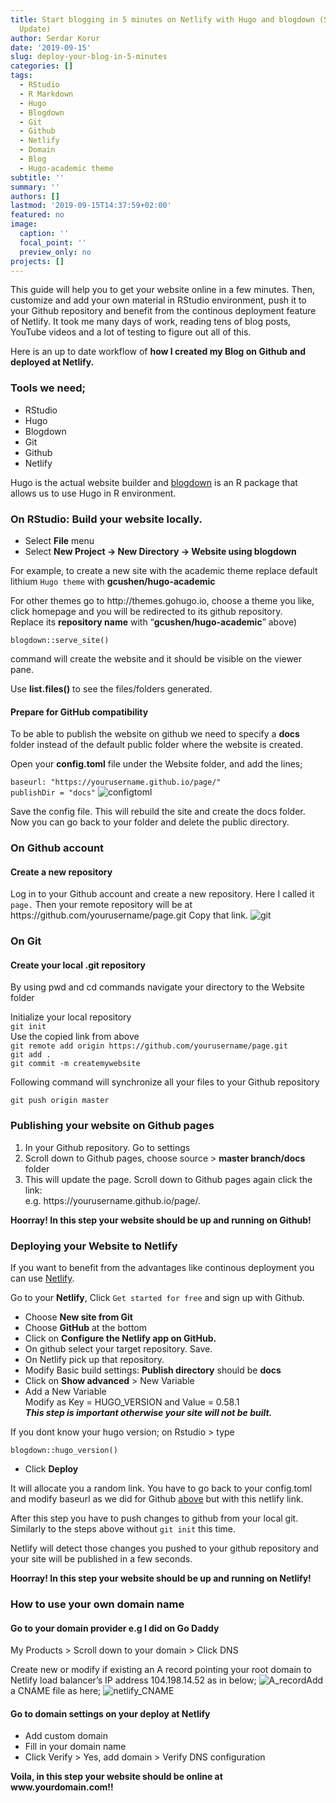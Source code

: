 ```yaml
---
title: Start blogging in 5 minutes on Netlify with Hugo and blogdown (September 2019
  Update)
author: Serdar Korur
date: '2019-09-15'
slug: deploy-your-blog-in-5-minutes
categories: []
tags:
  - RStudio
  - R Markdown
  - Hugo
  - Blogdown
  - Git
  - Github
  - Netlify
  - Domain
  - Blog
  - Hugo-academic theme
subtitle: ''
summary: ''
authors: []
lastmod: '2019-09-15T14:37:59+02:00'
featured: no
image:
  caption: ''
  focal_point: ''
  preview_only: no
projects: []
---
```


This guide will help you to get your website online in a few minutes. Then, customize and add your own material in RStudio environment, push it to your Github repository and benefit from the continous deployment feature of Netlify. 
It took me many days of work, reading tens of blog posts, YouTube videos and a lot of testing to figure out all of this. 
   
Here is an up to date workflow of **how I created my Blog on Github and deployed at Netlify.**


### Tools we need;  

* RStudio
* Hugo
* Blogdown
* Git
* Github
* Netlify


Hugo is the actual website builder and [blogdown](https://bookdown.org/yihui/blogdown/) is an R package that allows us to use Hugo in R environment.   

### On RStudio: Build your website locally.
  
* Select **File** menu  
* Select **New Project -> New Directory -> Website using blogdown**

For example, to create a new site with the academic theme replace default lithium ```Hugo theme``` with **gcushen/hugo-academic**
 
For other themes go to http://themes.gohugo.io, choose a theme you like, click homepage and you will be redirected to its github repository.    
Replace its **repository name** with "**gcushen/hugo-academic**" above)  
  
`blogdown::serve_site()`

command will create the website and it should be visible on the viewer pane.

Use **list.files()** to see the files/folders generated.  

#### Prepare for GitHub compatibility

To be able to publish the website on github we need to specify a **docs** folder instead of the default public folder where the website is created.
  
Open your **config.toml** file under the Website folder, and add the lines; <a id="editconfig"></a>  

```baseurl: "https://yourusername.github.io/page/"```  
```publishDir = "docs"```
![configtoml](/img/configtoml.jpg) 

Save the config file. This will rebuild the site and create the docs folder.
Now you can go back to your folder and delete the public directory. 


### On Github account 

#### Create a new repository 

Log in to your Github account and create a new repository.
Here I called it ````page.````
Then your remote repository will be at    
https://github.com/yourusername/page.git 
Copy that link.
![git](/img/git.png) 

### On Git  
#### Create your local .git repository

  
By using pwd and cd commands navigate your directory to the Website folder
  
Initialize your local repository    
```git init```  
Use the copied link from above  
```git remote add origin https://github.com/yourusername/page.git```        
```git add .  ```    
```git commit -m createmywebsite```   

Following command will synchronize all your files to your Github repository  
  
```git push origin master```  

  
### Publishing your website on Github pages  

  
1. In your Github repository. Go to settings   
2. Scroll down to Github pages, choose source > **master branch/docs** folder
3. This will update the page. Scroll down to Github pages again click the link:    
e.g.   https://yourusername.github.io/page/.


**Hoorray! In this step your website should be up and running on Github!**  


### Deploying your Website to Netlify


If you want to benefit from the advantages like continous deployment you can 
use [Netlify](https://www.netlify.com/). 
 
Go to your **Netlify**, Click ```Get started for free``` and sign up with Github.

* Choose __New site from Git__
* Choose __GitHub__ at the bottom
* Click on __Configure the Netlify app on GitHub.__
* On github select your target repository. Save.
* On Netlify pick up that repository.
* Modify Basic build settings: __Publish directory__ should be __docs__
* Click on **Show advanced** > New Variable  
* Add a New Variable   
Modify as Key = HUGO_VERSION and Value = 0.58.1  
***This step is important otherwise your site will not be built.***  

If you dont know your hugo version; on Rstudio > type  

```blogdown::hugo_version()```

* Click __Deploy__

It will allocate you a random link. You have to go back to your config.toml and modify baseurl as we did for Github [above](#editconfig) but with this netlify link.  

After this step you have to push changes to github from your local git. Similarly to the steps above without ```git init``` this time.

Netlify will detect those changes you pushed to your github repository and your site will be published in a few seconds.

**Hoorray! In this step your website should be up and running on Netlify!** 

### How to use your own domain name

#### Go to your domain provider e.g I did on Go Daddy 

My Products > Scroll down to your domain > Click DNS  

Create new or modify if existing an A record pointing your root domain to Netlify load balancer’s IP address 104.198.14.52 as in below;
![A_record](/img/A_record.jpg)Add a CNAME file as here;
![netlify_CNAME](/img/netlify_CNAME.jpg) 

#### Go to domain settings on your deploy at Netlify   

* Add custom domain 
* Fill in your domain name   
* Click Verify >  Yes, add domain > Verify DNS configuration

**Voila, in this step your website should be online at www.yourdomain.com!!**
